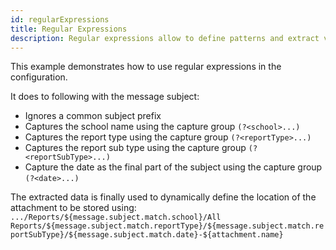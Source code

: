 ```yaml
---
id: regularExpressions
title: Regular Expressions
description: Regular expressions allow to define patterns and extract values to simplify the configuration.
---
```


This example demonstrates how to use regular expressions in the configuration.

It does to following with the message subject:
* Ignores a common subject prefix
* Captures the school name using the capture group `(?<school>...)`
* Captures the report type using the capture group `(?<reportType>...)`
* Captures the report sub type using the capture group `(?<reportSubType>...)`
* Capture the date as the final part of the subject using the capture group `(?<date>...)`

The extracted data is finally used to dynamically define the location of the attachment to be stored using:
`.../Reports/${message.subject.match.school}/All Reports/${message.subject.match.reportType}/${message.subject.match.reportSubType}/${message.subject.match.date}-${attachment.name}`

<RenderExample info={info} config={config} script={script} />
